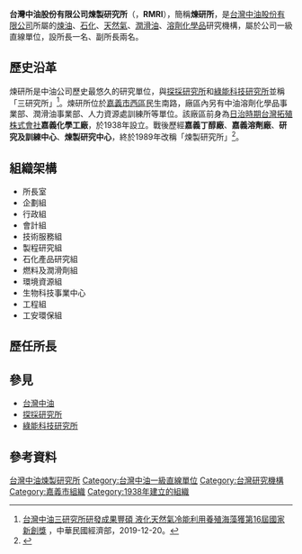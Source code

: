 {{Infobox institute
| name              = 煉製研究所
| image             = 
| image_size        = 
| image_upright     = 
| caption           = 
| foreign_name      = Refining & Manufacturing Research Institute
| established       = 1938年
| head_label        = 所長
| head              = 蔡銘璋
| owner             = [[台灣中油股份有限公司|台灣中油股份有限公司]]
| former_name       = 研究及訓練中心<br />煉製研究中心
| location          = {{TW}}[[嘉義市|嘉義市]]
| address           = 嘉義市西區民生南路217號
| website           = 
| footnotes         = 
}}
'''台灣中油股份有限公司煉製研究所'''（{{lang-en|Refining & Manufacturing Research Institute}}，'''RMRI'''），簡稱'''煉研所'''，是[[台灣中油股份有限公司|台灣中油股份有限公司]]所屬的[[煉油|煉油]]、[[石化|石化]]、[[天然氣|天然氣]]、[[潤滑油|潤滑油]]、[[溶劑|溶劑]][[化學品|化學品]]研究機構，屬於公司一級直線單位，設所長一名、副所長兩名。

== 歷史沿革 ==
煉研所是中油公司歷史最悠久的研究單位，與[[台灣中油探採研究所|探採研究所]]和[[台灣中油綠能科技研究所|綠能科技研究所]]並稱「三研究所」<ref>[http://www.moea.gov.tw/MNS/populace/news/News.aspx?kind=1&menu_id=40&news_id=88201 台灣中油三研究所研發成果豐碩 液化天然氣冷能利用養殖海藻獲第16屆國家新創獎] {{Wayback|url=http://www.moea.gov.tw/MNS/populace/news/News.aspx?kind=1&menu_id=40&news_id=88201 |date=20200715145652 }}，中華民國經濟部，2019-12-20。</ref>。煉研所位於[[嘉義市|嘉義市]][[西區_(嘉義市)|西區]]民生南路，廠區內另有中油溶劑化學品事業部、潤滑油事業部、人力資源處訓練所等單位。該廠區前身為[[台灣日治時期|日治時期]][[台灣拓殖株式會社|台灣拓殖株式會社]]'''嘉義化學工廠'''，於1938年設立。戰後歷經'''嘉義丁醇廠'''、'''嘉義溶劑廠'''、'''研究及訓練中心'''、'''煉製研究中心'''，終於1989年改稱「煉製研究所」<ref>{{Cite web |url=https://www.cpc.com.tw/cp.aspx?n=3043&s=1950 |title=煉研陳列館 |access-date=2020-07-15 |archive-date=2020-07-17 |archive-url=https://web.archive.org/web/20200717022100/https://www.cpc.com.tw/cp.aspx?n=3043&s=1950 |dead-url=no }}</ref>。

==組織架構==
*所長室
*企劃組
*行政組
*會計組
*技術服務組
*製程研究組
*石化產品研究組
*燃料及潤滑劑組
*環境資源組
*生物科技事業中心
*工程組
*工安環保組

==歷任所長==

==參見==
*[[台灣中油|台灣中油]]
*[[台灣中油探採研究所|探採研究所]]
*[[台灣中油綠能科技研究所|綠能科技研究所]]

==參考資料==
{{reflist}}

[[Category:台灣中油煉製研究所|]]
[[Category:台灣中油一級直線單位|Category:台灣中油一級直線單位]]
[[Category:台灣研究機構|Category:台灣研究機構]]
[[Category:嘉義市組織|Category:嘉義市組織]]
[[Category:1938年建立的組織|Category:1938年建立的組織]]